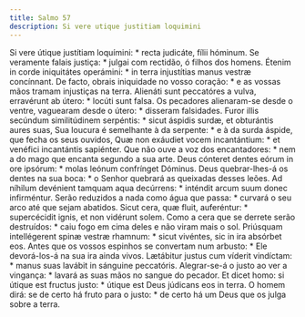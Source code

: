 ```yaml
---
title: Salmo 57
description: Si vere utique justitiam loquimini
---
```


<div class="side-by-side not-content">
  <span class="text-justify">
    Si vere útique justítiam loquímini: * recta judicáte, fílii hóminum.
  </span>
  <span class="text-justify">
    Se veramente falais justiça: * julgai com rectidão, ó filhos dos homens.
  </span>
  <span class="text-justify">
    Étenim in corde iniquitátes operámini: * in terra injustítias manus vestræ
    concínnant.
  </span>
  <span class="text-justify">
    De facto, obrais iniquidade no vosso coração: * e as vossas mãos tramam
    injustiças na terra.
  </span>
  <span class="text-justify">
    Alienáti sunt peccatóres a vulva, erravérunt ab útero: * locúti sunt falsa.
  </span>
  <span class="text-justify">
    Os pecadores alienaram-se desde o ventre, vaguearam desde o útero: *
    disseram falsidades.
  </span>
  <span class="text-justify">
    Furor illis secúndum similitúdinem serpéntis: * sicut áspidis surdæ, et
    obturántis aures suas,
  </span>
  <span class="text-justify">
    Sua loucura é semelhante à da serpente: * e à da surda áspide, que fecha os
    seus ouvidos,
  </span>
  <span class="text-justify">
    Quæ non exáudiet vocem incantántium: * et venéfici incantántis sapiénter.
  </span>
  <span class="text-justify">
    Que não ouve a voz dos encantadores: * nem a do mago que encanta segundo a
    sua arte.
  </span>
  <span class="text-justify">
    Deus cónteret dentes eórum in ore ipsórum: * molas leónum confrínget
    Dóminus.
  </span>
  <span class="text-justify">
    Deus quebrar-lhes-á os dentes na sua boca: * o Senhor quebrará as queixadas
    desses leões.
  </span>
  <span class="text-justify">
    Ad níhilum devénient tamquam aqua decúrrens: * inténdit arcum suum donec
    infirméntur.
  </span>
  <span class="text-justify">
    Serão reduzidos a nada como água que passa: * curvará o seu arco até que
    sejam abatidos.
  </span>
  <span class="text-justify">
    Sicut cera, quæ fluit, auferéntur: * supercécidit ignis, et non vidérunt
    solem.
  </span>
  <span class="text-justify">
    Como a cera que se derrete serão destruídos: * caiu fogo em cima deles e não
    viram mais o sol.
  </span>
  <span class="text-justify">
    Priúsquam intellégerent spinæ vestræ rhamnum: * sicut vivéntes, sic in ira
    absórbet eos.
  </span>
  <span class="text-justify">
    Antes que os vossos espinhos se convertam num arbusto: * Ele devorá-los-á na
    sua ira ainda vivos.
  </span>
  <span class="text-justify">
    Lætábitur justus cum víderit vindíctam: * manus suas lavábit in sánguine
    peccatóris.
  </span>
  <span class="text-justify">
    Alegrar-se-á o justo ao ver a vingança: * lavará as suas mãos no sangue do
    pecador.
  </span>
  <span class="text-justify">
    Et dicet homo: si útique est fructus justo: * útique est Deus júdicans eos
    in terra.
  </span>
  <span class="text-justify">
    O homem dirá: se de certo há fruto para o justo: * de certo há um Deus que
    os julga sobre a terra.
  </span>
</div>

